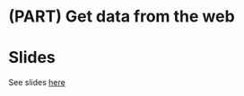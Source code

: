# (PART) Get data from the web {-} 

# Slides

<!--[Link to original content](https://stat545.com/webdata02_activity.html)-->

See slides [here](supporting-docs/webdata01_slides.html)